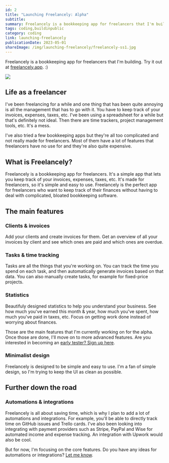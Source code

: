 ```yaml
---
id: 2
title: "Launching Freelancely: Alpha"
subtitle:
summary: Freelancely is a bookkeeping app for freelancers that I'm building. I'm documenting the process here.
tags: coding,buildinpublic
category: coding
link: launching-freelancely
publicationDate: 2023-05-01
shareImage: /img/launching-freelancely/freelancely-ss1.jpg
---
```


Freelancely is a bookkeeping app for freelancers that I'm building. Try it out at [freelancely.app](https://freelancely.app). :)

<div class="w-full">
  <img src="/img/launching-freelancely/freelancely-ss1.jpg" class="rounded-lg" />
</div>

## Life as a freelancer

I've been freelancing for a while and one thing that has been quite annoying is all the management that has to go with it. You have to keep track of your invoices, expenses, taxes, etc. I've been using a spreadsheet for a while but that's definitely not ideal. Then there are time trackers, project management tools, etc. It's a mess.

I've also tried a few bookkeeping apps but they're all too complicated and not really made for freelancers. Most of them have a lot of features that freelancers have no use for and they're also quite expensive.

## What is Freelancely?

Freelancely is a bookkeeping app for freelancers. It's a simple app that lets you keep track of your invoices, expenses, taxes, etc. It's made for freelancers, so it's simple and easy to use. Freelancely is the perfect app for freelancers who want to keep track of their finances without having to deal with complicated, bloated bookkeeping software.

## The main features

### Clients & invoices

Add your clients and create invoices for them. Get an overview of all your invoices by client and see which ones are paid and which ones are overdue.

### Tasks & time tracking

Tasks are all the things that you're working on. You can track the time you spend on each task, and then automatically generate invoices based on that data. You can also manually create tasks, for example for fixed-price projects.

### Statistics

Beautifuly designed statistics to help you understand your business. See how much you've earned this month & year, how much you've spent, how much you've paid in taxes, etc. Focus on getting work done instead of worrying about finances.

Those are the main features that I'm currently working on for the alpha. Once those are done, I'll move on to more advanced features. Are you interested in becoming an [early tester? Sign up here](https://freelancely.app).

### Minimalist design

Freelancely is designed to be simple and easy to use. I'm a fan of simple design, so I'm trying to keep the UI as clean as possible.

## Further down the road

### Automations & integrations

Freelancely is all about saving time, which is why I plan to add a lot of automations and integrations. For example, you'll be able to directly track time on GitHub issues and Trello cards. I've also been looking into integrating with payment providers such as Stripe, PayPal and Wise for automated income and expense tracking. An integration with Upwork would also be cool.

But for now, I'm focusing on the core features. Do you have any ideas for automations or integrations? [Let me know](https://twitter.com/manueljennni).
